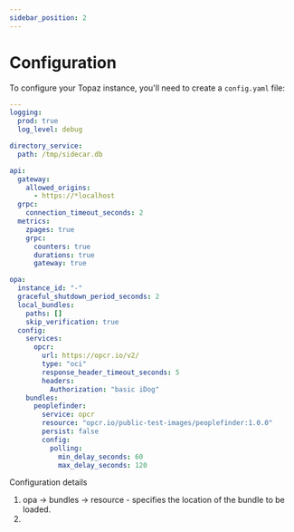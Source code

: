 ```yaml
---
sidebar_position: 2
---
```

# Configuration

To configure your Topaz instance, you'll need to create a `config.yaml` file:

```yaml
---
logging:
  prod: true
  log_level: debug

directory_service:
  path: /tmp/sidecar.db

api:
  gateway:
    allowed_origins:
      - https://*localhost
  grpc:
    connection_timeout_seconds: 2
  metrics:
    zpages: true
    grpc:
      counters: true
      durations: true
      gateway: true

opa:
  instance_id: "-"
  graceful_shutdown_period_seconds: 2
  local_bundles:
    paths: []
    skip_verification: true
  config:
    services:
      opcr:
        url: https://opcr.io/v2/
        type: "oci"
        response_header_timeout_seconds: 5
        headers:
          Authorization: "basic iDog"
    bundles:
      peoplefinder:
        service: opcr
        resource: "opcr.io/public-test-images/peoplefinder:1.0.0"
        persist: false
        config:
          polling:
            min_delay_seconds: 60
            max_delay_seconds: 120

```

Configuration details

1. opa -> bundles -> resource - specifies the location of the bundle to be loaded.
2.

